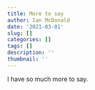 ```yaml
---
title: More to say
author: Ian McDonald
date: '2021-03-01'
slug: []
categories: []
tags: []
description: ''
thumbnail: ''
---
```


I have so much more to say.